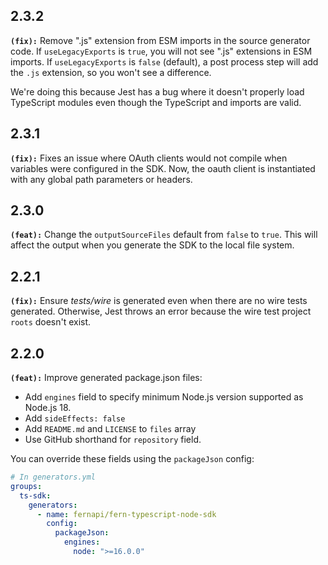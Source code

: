 ## 2.3.2
**`(fix):`** Remove ".js" extension from ESM imports in the source generator code. 
If `useLegacyExports` is `true`, you will not see ".js" extensions in ESM imports.
If `useLegacyExports` is `false` (default), a post process step will add the `.js` extension, so you won't see a difference.

We're doing this because Jest has a bug where it doesn't properly load TypeScript modules even though the TypeScript and imports are valid.


## 2.3.1
**`(fix):`** Fixes an issue where OAuth clients would not compile when variables were configured
in the SDK. Now, the oauth client is instantiated with any global path parameters or headers. 


## 2.3.0
**`(feat):`** Change the `outputSourceFiles` default from `false` to `true`.
This will affect the output when you generate the SDK to the local file system.


## 2.2.1
**`(fix):`** Ensure _tests/wire_ is generated even when there are no wire tests generated.
Otherwise, Jest throws an error because the wire test project `roots` doesn't exist.


## 2.2.0
**`(feat):`** Improve generated package.json files:
* Add `engines` field to specify minimum Node.js version supported as Node.js 18.
* Add `sideEffects: false`
* Add `README.md` and `LICENSE` to `files` array
* Use GitHub shorthand for `repository` field.

You can override these fields using the `packageJson` config:
```yml
# In generators.yml
groups:
  ts-sdk:
    generators:
      - name: fernapi/fern-typescript-node-sdk
        config:
          packageJson:
            engines:
              node: ">=16.0.0"
```


